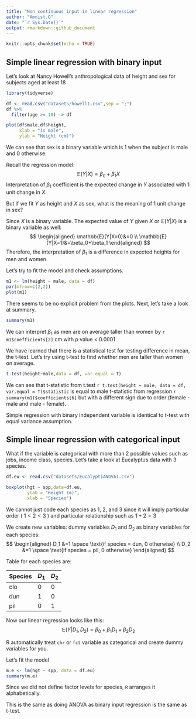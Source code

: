```yaml
---
title: "Non continuous input in linear regression"
author: "Amnist.O"
date: "`r Sys.Date()`"
output: rmarkdown::github_document
---
```


```r
knitr::opts_chunk$set(echo = TRUE)
```

## Simple linear regression with binary input
Let's look at Nancy Howell's anthropological data of height and sex for subjects aged at least 18
```r
library(tidyverse)
```

```r
df <- read.csv("datasets/howell1.csv",sep = ";")
df %>%
  filter(age >= 18) -> df
```

```r
plot(df$male,df$height,
     xlab = "is male",
     ylab = "Height (cm)")
```

We can see that sex is a binary variable which is 1 when the subject is male and 0 otherwise.

Recall the regression model:
$$\mathbb{E}(Y|X) = \beta_0+\beta_1X$$
Interpretation of $\beta_1$ coefficient is the expected change in $Y$ associated with 1 unit change in $X$.

But if we fit $Y$ as height and $X$ as sex, what is the meaning of 1 unit change in sex?

Since $X$ is a binary variable. The expected value of $Y$ given $X$ or $\mathbb{E}(Y|X)$ is a binary variable as well:
$$
\begin{aligned}
\mathbb{E}(Y|X=0)&=0 \\
\mathbb{E}(Y|X=1)&=\beta_0+\beta_1
\end{aligned}
$$
Therefore, the interpretation of $\beta_1$ is a difference in expected heights for men and women.

Let's try to fit the model and check assumptions.
```r
m1 <- lm(height ~ male, data = df)
par(mfrow=c(2,2))
plot(m1)
```

There seems to be no explicit problem from the plots. Next, let's take a look at summary.
```r
summary(m1)
```

We can interpret $\beta_1$ as men are on average taller than women by `r m1$coefficients[2]` cm with p value < 0.0001

We have learned that there is a statistical test for testing difference in mean, the t-test. Let's try using t-test to find whether men are taller than women on average.
```r
t.test(height~male,data = df, var.equal = T)
```

We can see that t-statistic from t.test `r t.test(height ~ male, data = df, var.equal = T)$statistic` is equal to male t-statistic from regression `r summary(m1)$coefficients[6]` but with a different sign due to order (female - male and male - female).

Simple regression with binary independent variable is identical to t-test with equal variance assumption.

## Simple linear regression with categorical input
What if the variable is categorical with more than 2 possible values such as jobs, income class, species. Let's take a look at Eucalyptus data with 3 species.

```r
df.eu <- read.csv("datasets/EucalyptiANOVA1.csv")
```

```r
boxplot(hgt ~ spp,data=df.eu,
        ylab = "Height (m)",
        xlab = "Species")
```

We cannot just code each species as 1, 2, and 3 since it will imply particular order ( $1<2<3$ ) and particular relationship such as $1+2=3$

We create new variables: dummy variables $D_1$ and $D_2$ as binary variables for each species:
$$
\begin{aligned}
D_1 &=1 \space \text{if species = dun, 0 otherwise} \\
D_2 &=1 \space \text{if species = pil, 0 otherwise}
\end{aligned}
$$

Table for each species are:

|Species|$D_1$|$D_2$|
|---|---|---|
|clo|0|0|
|dun|1|0|
|pil|0|1|

Now our linear regression looks like this:
$$\mathbb{E}(Y|D_1,D_2)=\beta_0+\beta_1D_1+\beta_2D_2$$

R automatically treat `chr` or `fct` variable as categorical and create dummy variables for you.

Let's fit the model
```r
m.e <- lm(hgt ~ spp, data = df.eu)
summary(m.e)
```

Since we did not define factor levels for species, `R` arranges it alphabetically.

This is the same as doing ANOVA as binary input regression is the same as t-test.